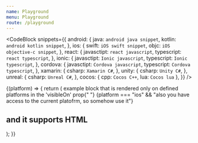 ```yaml
---
name: Playground
menu: Playground
route: /playground
---
```



<CodeBlock
  snippets={{
    android: {
      java: `
android java snippet
      `,
      kotlin: `
android kotlin snippet
      `,
    },
    ios: {
      swift: `
iOS swift snippet
      `,
      objc: `
iOS objective-c snippet
      `,
    },
    react: {
      javasctipt: `
react javascript
      `,
      typescript: `
react typescript
      `,
    },
    ionic: {
      javasctipt: `
Ionic javascript
      `,
      typescript: `
Ionic typescript
      `,
    },
    cordova: {
      javasctipt: `
Cordova javascript
      `,
      typescript: `
Cordova typescript
      `,
    },
    xamarin: {
      csharp: `
Xamarin C#
      `,
    },
    unity: {
      csharp: `
Unity C#
      `,
    },
    unreal: {
      csharp: `
Unreal C#
      `,
    },
    cocos: {
      cpp: `
Cocos C++
      `,
      lua: `
Cocos lua
   `
   },
  }}
/>


<TextBlock visibleOn="ios,android,cordova">
  {(platform) => {
    return (
      <span>
        example block that is rendered only on defined platforms in the
        'visibleOn' prop{" "}
        {platform === "ios" &&
          "also you have access to the current platofrm, so somehow use it"}
        <h2>and it supports HTML</h2>
      </span>
    );
  }}
</TextBlock>
